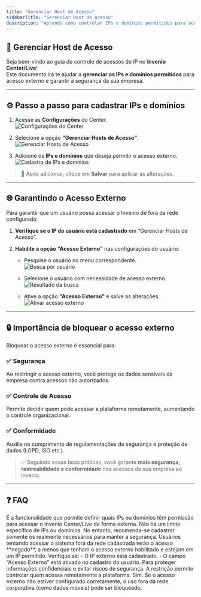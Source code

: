 ```yaml
---
title: "Gerenciar Host de Acesso"
sidebarTitle: "Gerenciar Host de Acesso"
description: "Aprenda como controlar IPs e domínios permitidos para acesso externo no Invenio Center/Live, garantindo segurança e conformidade."
---
```


## 🔐 Gerenciar Host de Acesso

Seja bem-vindo ao guia de controle de acessos de IP no **Invenio Center/Live**!  
Este documento irá te ajudar a **gerenciar os IPs e domínios permitidos** para acesso externo e garantir a segurança da sua empresa.

---

## ⚙️ Passo a passo para cadastrar IPs e domínios

1. Acesse as **Configurações** do Center.  
   ![Configurações do Center](https://robbublob.blob.core.windows.net/docs/configuracoes.png)

2. Selecione a opção **"Gerenciar Hosts de Acesso"**.  
   ![Gerenciar Hosts de Acesso](https://robbublob.blob.core.windows.net/docs/hostacesso.png)

3. Adicione os **IPs e domínios** que deseja permitir o acesso externo.  
   ![Cadastro de IPs e domínios](https://robbublob.blob.core.windows.net/docs/Ips.png)

> 💾 Após adicionar, clique em **Salvar** para aplicar as alterações.

---

## 🌐 Garantindo o Acesso Externo

Para garantir que um usuário possa acessar o Invenio de fora da rede configurada:

1. **Verifique se o IP do usuário está cadastrado** em “Gerenciar Hosts de Acesso”.

2. **Habilite a opção "Acesso Externo"** nas configurações do usuário:

   - Pesquise o usuário no menu correspondente.  
     ![Busca por usuário](https://robbublob.blob.core.windows.net/docs/usuario.png)
   
   - Selecione o usuário com necessidade de acesso externo.  
     ![Resultado da busca](https://robbublob.blob.core.windows.net/docs/changelog/filtrousu.png)
   
   - Ative a opção **"Acesso Externo"** e salve as alterações.  
     ![Ativar acesso externo](https://robbublob.blob.core.windows.net/docs/changelog/acessoexterno.png)

---

## 🔒 Importância de bloquear o acesso externo

Bloquear o acesso externo é essencial para:

### ✅ Segurança  
Ao restringir o acesso externo, você protege os dados sensíveis da empresa contra acessos não autorizados.

### ✅ Controle de Acesso  
Permite decidir quem pode acessar a plataforma remotamente, aumentando o controle organizacional.

### ✅ Conformidade  
Auxilia no cumprimento de regulamentações de segurança e proteção de dados (LGPD, ISO etc.).

> ✅ Seguindo essas boas práticas, você garante **mais segurança, rastreabilidade e conformidade** nos acessos da sua empresa ao Invenio.

---

## ❓ FAQ

<AccordionGroup>
  <Accordion title="O que é o 'Gerenciar Hosts de Acesso'?">
    É a funcionalidade que permite definir quais IPs ou domínios têm permissão para acessar o Invenio Center/Live de forma externa.
  </Accordion>

  <Accordion title="Quantos IPs posso cadastrar?">
    Não há um limite específico de IPs ou domínios. No entanto, recomenda-se cadastrar somente os realmente necessários para manter a segurança.
  </Accordion>

  <Accordion title="O que acontece se um IP não estiver cadastrado?">
    Usuários tentando acessar o sistema fora da rede cadastrada terão o acesso **negado**, a menos que tenham o acesso externo habilitado e estejam em um IP permitido.
  </Accordion>

  <Accordion title="Como sei se um usuário pode acessar de fora da empresa?">
    Verifique se:
    - O IP externo está cadastrado.
    - O campo “Acesso Externo” está ativado no cadastro do usuário.
  </Accordion>

  <Accordion title="Por que devo bloquear o acesso externo?">
    Para proteger informações confidenciais e evitar riscos de segurança. A restrição permite controlar quem acessa remotamente a plataforma.
  </Accordion>

  <Accordion title="Essa configuração afeta o acesso via celular?">
    Sim. Se o acesso externo não estiver configurado corretamente, o uso fora da rede corporativa (como dados móveis) pode ser bloqueado.
  </Accordion>
</AccordionGroup>


